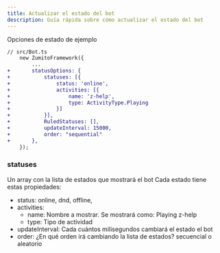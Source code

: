 ```yaml
---
title: Actualizar el estado del bot
description: Guía rápida sobre cómo actualizar el estado del bot
---
```



Opciones de estado de ejemplo

```diff lang="js"
// src/Bot.ts
    new ZumitoFramework({
        ...
+       statusOptions: {
+           statuses: [{
+               status: 'online',
+               activities: [{
+                   name: 'z-help',
+                   type: ActivityType.Playing
+               }]
+           }],
+           RuledStatuses: [],
+           updateInterval: 15000,
+           order: "sequential"
+       },
    });
```

### statuses
Un array con la lista de estados que mostrará el bot
Cada estado tiene estas propiedades:
- status: online, dnd, offline,
- activities:
    - name: Nombre a mostrar. Se mostrará como: Playing z-help
    - type: Tipo de actividad
- updateInterval: Cada cuántos milisegundos cambiará el estado el bot
- order: ¿En qué orden irá cambiando la lista de estados? secuencial o aleatorio
